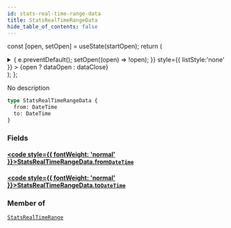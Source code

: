 ```yaml
---
id: stats-real-time-range-data
title: StatsRealTimeRangeData
hide_table_of_contents: false
---
```






const [open, setOpen] = useState(startOpen);
return (
<details {...(open ? { open: true } : {})} className="details" style={{ border:'none', boxShadow:'none', background:'var(--ifm-background-color)' }}>
<summary
onClick={(e) => {
e.preventDefault();
setOpen((open) => !open);
}}
style={{ listStyle:'none' }} >
{open ? dataOpen : dataClose}
</summary>
{open && children}
</details>
);
};

No description

```graphql
type StatsRealTimeRangeData {
  from: DateTime
  to: DateTime
}
```

### Fields

#### [<code style={{ fontWeight: 'normal' }}>StatsRealTimeRangeData.<b>from</b></code>](#)<Bullet />[`DateTime`](/api/scalars/date-time) <Badge class="badge badge--secondary" text="scalar"/>

>

#### [<code style={{ fontWeight: 'normal' }}>StatsRealTimeRangeData.<b>to</b></code>](#)<Bullet />[`DateTime`](/api/scalars/date-time) <Badge class="badge badge--secondary" text="scalar"/>

>

### Member of

[`StatsRealTimeRange`](/api/objects/stats-real-time-range) <Badge class="badge badge--secondary" text="object"/>
